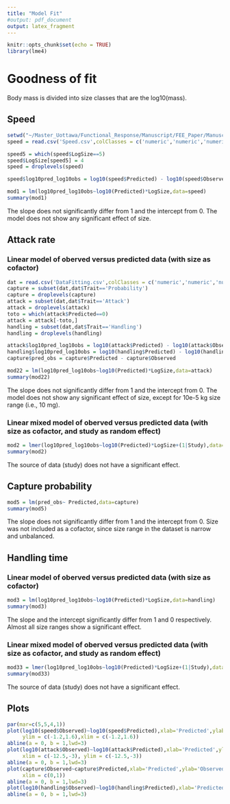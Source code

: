 ```yaml
---
title: "Model Fit"
#output: pdf_document
output: latex_fragment
---
```


```r
knitr::opts_chunk$set(echo = TRUE)
library(lme4)
```

# Goodness of fit

Body mass is divided into size classes that are the log10(mass).

## Speed

```r
setwd("~/Master_Uottawa/Functional_Response/Manuscript/FEE_Paper/Manuscript/Review/Fitting")
speed = read.csv('Speed.csv',colClasses = c('numeric','numeric','numeric','factor'))

speed5 = which(speed$LogSize==5)
speed$LogSize[speed5] = 4
speed = droplevels(speed)

speed$log10pred_log10obs = log10(speed$Predicted) - log10(speed$Observed)

mod1 = lm(log10pred_log10obs~log10(Predicted)*LogSize,data=speed)
summary(mod1)

```
The slope does not significantly differ from 1 and the intercept from 0.
The model does not show any significant effect of size.

## Attack rate
### Linear model of oberved versus predicted data (with size as cofactor)
```r
dat = read.csv('DataFitting.csv',colClasses = c('numeric','numeric','numeric','factor','factor','factor'))
capture = subset(dat,dat$Trait=='Probability')
capture = droplevels(capture)
attack = subset(dat,dat$Trait=='Attack')
attack = droplevels(attack)
toto = which(attack$Predicted==0)
attack = attack[-toto,]
handling = subset(dat,dat$Trait=='Handling')
handling = droplevels(handling)

attack$log10pred_log10obs = log10(attack$Predicted) - log10(attack$Observed)
handling$log10pred_log10obs = log10(handling$Predicted) - log10(handling$Observed)
capture$pred_obs = capture$Predicted - capture$Observed

mod22 = lm(log10pred_log10obs~log10(Predicted)*LogSize,data=attack)
summary(mod22)

```
The slope does not significantly differ from 1 and the intercept from 0.
The model does not show any significant effect of size, except for 10e-5 kg size range (i.e., 10 mg).

### Linear mixed model of oberved versus predicted data (with size as cofactor, and study as random effect)
```r
mod2 = lmer(log10pred_log10obs~log10(Predicted)*LogSize+(1|Study),data=attack)
summary(mod2)

```
The source of data (study) does not have a significant effect.

## Capture probability
```r
mod5 = lm(pred_obs~ Predicted,data=capture)
summary(mod5)

```
The slope does not significantly differ from 1 and the intercept from 0.
Size was not included as a cofactor, since size range in the dataset is narrow and unbalanced.

## Handling time
### Linear model of oberved versus predicted data (with size as cofactor)
```r
mod3 = lm(log10pred_log10obs~log10(Predicted)*LogSize,data=handling)
summary(mod3)

```
The slope and the intercept significantly differ from 1 and 0 respectively.
Almost all size ranges show a significant effect.

### Linear mixed model of oberved versus predicted data (with size as cofactor, and study as random effect)
```r
mod33 = lmer(log10pred_log10obs~log10(Predicted)*LogSize+(1|Study),data=handling)
summary(mod33)

```
The source of data (study) does not have a significant effect.

## Plots
```r
par(mar=c(5,5,4,1))
plot(log10(speed$Observed)~log10(speed$Predicted),xlab='Predicted',ylab='Observed',main = 'Speed',cex.lab=1.5,
     ylim = c(-1.2,1.6),xlim = c(-1.2,1.6))
abline(a = 0, b = 1,lwd=3)
plot(log10(attack$Observed)~log10(attack$Predicted),xlab='Predicted',ylab='Observed',main = 'Attack rate',cex.lab=1.5,
     xlim = c(-12.5,-3), ylim = c(-12.5,-3))
abline(a = 0, b = 1,lwd=3)
plot(capture$Observed~capture$Predicted,xlab='Predicted',ylab='Observed',main = 'Capture probability',cex.lab=1.5,
     xlim = c(0,1))
abline(a = 0, b = 1,lwd=3)
plot(log10(handling$Observed)~log10(handling$Predicted),xlab='Predicted',ylab='Observed',main = 'Handling time',cex.lab=1.5,xlim = c(-5,7), ylim = c(-5,7))
abline(a = 0, b = 1,lwd=3)
```
